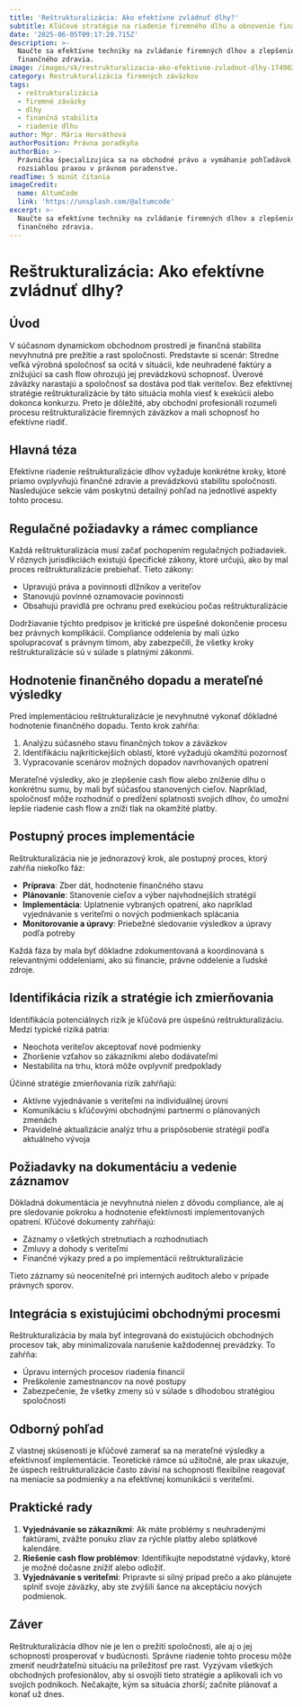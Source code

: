 ```yaml
---
title: 'Reštrukturalizácia: Ako efektívne zvládnuť dlhy?'
subtitle: Kľúčové stratégie na riadenie firemného dlhu a obnovenie finančnej stability
date: '2025-06-05T09:17:20.715Z'
description: >-
  Naučte sa efektívne techniky na zvládanie firemných dlhov a zlepšenie
  finančného zdravia.
image: /images/sk/restrukturalizacia-ako-efektivne-zvladnut-dlhy-1749028640417.jpg
category: Restrukturalizácia firemných záväzkov
tags:
  - reštrukturalizácia
  - firemné záväzky
  - dlhy
  - finančná stabilita
  - riadenie dlhu
author: Mgr. Mária Horváthová
authorPosition: Právna poradkyňa
authorBio: >-
  Právnička špecializujúca sa na obchodné právo a vymáhanie pohľadávok s
  rozsiahlou praxou v právnom poradenstve.
readTime: 5 minút čítania
imageCredit:
  name: AltumCode
  link: 'https://unsplash.com/@altumcode'
excerpt: >-
  Naučte sa efektívne techniky na zvládanie firemných dlhov a zlepšenie
  finančného zdravia.
---
```

# Reštrukturalizácia: Ako efektívne zvládnuť dlhy?

## Úvod

V súčasnom dynamickom obchodnom prostredí je finančná stabilita nevyhnutná pre prežitie a rast spoločnosti. Predstavte si scenár: Stredne veľká výrobná spoločnosť sa ocitá v situácii, kde neuhradené faktúry a znižujúci sa cash flow ohrozujú jej prevádzkovú schopnosť. Úverové záväzky narastajú a spoločnosť sa dostáva pod tlak veriteľov. Bez efektívnej stratégie reštrukturalizácie by táto situácia mohla viesť k exekúcii alebo dokonca konkurzu. Preto je dôležité, aby obchodní profesionáli rozumeli procesu reštrukturalizácie firemných záväzkov a mali schopnosť ho efektívne riadiť.

## Hlavná téza

Efektívne riadenie reštrukturalizácie dlhov vyžaduje konkrétne kroky, ktoré priamo ovplyvňujú finančné zdravie a prevádzkovú stabilitu spoločnosti. Nasledujúce sekcie vám poskytnú detailný pohľad na jednotlivé aspekty tohto procesu.

## Regulačné požiadavky a rámec compliance

Každá reštrukturalizácia musí začať pochopením regulačných požiadaviek. V rôznych jurisdikciách existujú špecifické zákony, ktoré určujú, ako by mal proces reštrukturalizácie prebiehať. Tieto zákony:
- Upravujú práva a povinnosti dlžníkov a veriteľov
- Stanovujú povinné oznamovacie povinnosti
- Obsahujú pravidlá pre ochranu pred exekúciou počas reštrukturalizácie

Dodržiavanie týchto predpisov je kritické pre úspešné dokončenie procesu bez právnych komplikácií. Compliance oddelenia by mali úzko spolupracovať s právnym tímom, aby zabezpečili, že všetky kroky reštrukturalizácie sú v súlade s platnými zákonmi.

## Hodnotenie finančného dopadu a merateľné výsledky

Pred implementáciou reštrukturalizácie je nevyhnutné vykonať dôkladné hodnotenie finančného dopadu. Tento krok zahŕňa:
1. Analýzu súčasného stavu finančných tokov a záväzkov
2. Identifikáciu najkritickejších oblastí, ktoré vyžadujú okamžitú pozornosť
3. Vypracovanie scenárov možných dopadov navrhovaných opatrení

Merateľné výsledky, ako je zlepšenie cash flow alebo zníženie dlhu o konkrétnu sumu, by mali byť súčasťou stanovených cieľov. Napríklad, spoločnosť môže rozhodnúť o predĺžení splatnosti svojich dlhov, čo umožní lepšie riadenie cash flow a zníži tlak na okamžité platby.

## Postupný proces implementácie

Reštrukturalizácia nie je jednorazový krok, ale postupný proces, ktorý zahŕňa niekoľko fáz:
- **Príprava**: Zber dát, hodnotenie finančného stavu
- **Plánovanie**: Stanovenie cieľov a výber najvhodnejších stratégií
- **Implementácia**: Uplatnenie vybraných opatrení, ako napríklad vyjednávanie s veriteľmi o nových podmienkach splácania
- **Monitorovanie a úpravy**: Priebežné sledovanie výsledkov a úpravy podľa potreby

Každá fáza by mala byť dôkladne zdokumentovaná a koordinovaná s relevantnými oddeleniami, ako sú financie, právne oddelenie a ľudské zdroje.

## Identifikácia rizík a stratégie ich zmierňovania

Identifikácia potenciálnych rizík je kľúčová pre úspešnú reštrukturalizáciu. Medzi typické riziká patria:
- Neochota veriteľov akceptovať nové podmienky
- Zhoršenie vzťahov so zákazníkmi alebo dodávateľmi
- Nestabilita na trhu, ktorá môže ovplyvniť predpoklady

Účinné stratégie zmierňovania rizík zahŕňajú:
- Aktívne vyjednávanie s veriteľmi na individuálnej úrovni
- Komunikáciu s kľúčovými obchodnými partnermi o plánovaných zmenách
- Pravidelné aktualizácie analýz trhu a prispôsobenie stratégií podľa aktuálneho vývoja

## Požiadavky na dokumentáciu a vedenie záznamov

Dôkladná dokumentácia je nevyhnutná nielen z dôvodu compliance, ale aj pre sledovanie pokroku a hodnotenie efektívnosti implementovaných opatrení. Kľúčové dokumenty zahŕňajú:
- Záznamy o všetkých stretnutiach a rozhodnutiach
- Zmluvy a dohody s veriteľmi
- Finančné výkazy pred a po implementácii reštrukturalizácie

Tieto záznamy sú neoceniteľné pri interných auditoch alebo v prípade právnych sporov.

## Integrácia s existujúcimi obchodnými procesmi

Reštrukturalizácia by mala byť integrovaná do existujúcich obchodných procesov tak, aby minimalizovala narušenie každodennej prevádzky. To zahŕňa:
- Úpravu interných procesov riadenia financií
- Preškolenie zamestnancov na nové postupy
- Zabezpečenie, že všetky zmeny sú v súlade s dlhodobou stratégiou spoločnosti

## Odborný pohľad

Z vlastnej skúsenosti je kľúčové zamerať sa na merateľné výsledky a efektívnosť implementácie. Teoretické rámce sú užitočné, ale prax ukazuje, že úspech reštrukturalizácie často závisí na schopnosti flexibilne reagovať na meniacie sa podmienky a na efektívnej komunikácii s veriteľmi.

## Praktické rady

1. **Vyjednávanie so zákazníkmi**: Ak máte problémy s neuhradenými faktúrami, zvážte ponuku zliav za rýchle platby alebo splátkové kalendáre.
2. **Riešenie cash flow problémov**: Identifikujte nepodstatné výdavky, ktoré je možné dočasne znížiť alebo odložiť.
3. **Vyjednávanie s veriteľmi**: Pripravte si silný prípad prečo a ako plánujete splniť svoje záväzky, aby ste zvýšili šance na akceptáciu nových podmienok.

## Záver

Reštrukturalizácia dlhov nie je len o prežití spoločnosti, ale aj o jej schopnosti prosperovať v budúcnosti. Správne riadenie tohto procesu môže zmeniť neudržateľnú situáciu na príležitosť pre rast. Vyzývam všetkých obchodných profesionálov, aby si osvojili tieto stratégie a aplikovali ich vo svojich podnikoch. Nečakajte, kým sa situácia zhorší; začnite plánovať a konať už dnes.
